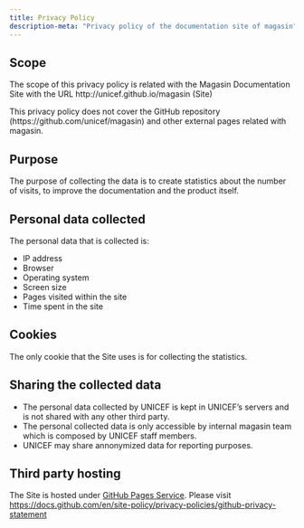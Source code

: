 ```yaml
---
title: Privacy Policy
description-meta: "Privacy policy of the documentation site of magasin"
---
```


## Scope
The scope of this privacy policy is related with the Magasin Documentation Site with the URL http://unicef.github.io/magasin (Site)

This privacy policy does not cover the GitHub repository (https://github.com/unicef/magasin) and other external pages related with magasin.

## Purpose
The purpose of collecting the data is to create statistics about the number of visits, to improve the documentation and the product itself.

## Personal data collected
The personal data that is collected is:

* IP address
* Browser 
* Operating system
* Screen size
* Pages visited within the site
* Time spent in the site

## Cookies
The only cookie that the Site uses is for collecting the statistics.

## Sharing the collected data
* The personal data collected by UNICEF is kept in UNICEF's servers and is not shared with any other third party.
* The personal collected data is only accessible by internal magasin team which is composed by UNICEF staff members.
* UNICEF may share annonymized data for reporting purposes.

## Third party hosting

The Site is hosted under [GitHub Pages Service](https://docs.github.com/en/pages). 
Please visit [https://docs.github.com/en/site-policy/privacy-policies/github-privacy-statement](https://docs.github.com/en/site-policy/privacy-policies/github-privacy-statement)



